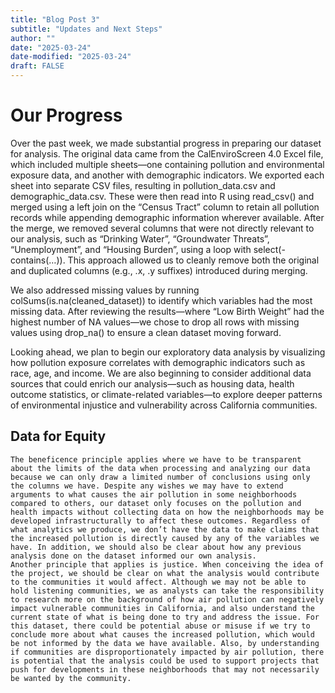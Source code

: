```yaml
---
title: "Blog Post 3"
subtitle: "Updates and Next Steps"
author: ""
date: "2025-03-24"
date-modified: "2025-03-24"
draft: FALSE
---
```

# Our Progress

Over the past week, we made substantial progress in preparing our dataset for analysis. The original data came from the CalEnviroScreen 4.0 Excel file, which included multiple sheets—one containing pollution and environmental exposure data, and another with demographic indicators. We exported each sheet into separate CSV files, resulting in pollution_data.csv and demographic_data.csv. These were then read into R using read_csv() and merged using a left join on the "Census Tract" column to retain all pollution records while appending demographic information wherever available. After the merge, we removed several columns that were not directly relevant to our analysis, such as "Drinking Water", "Groundwater Threats", "Unemployment", and "Housing Burden", using a loop with select(-contains(...)). This approach allowed us to cleanly remove both the original and duplicated columns (e.g., .x, .y suffixes) introduced during merging.

We also addressed missing values by running colSums(is.na(cleaned_dataset)) to identify which variables had the most missing data. After reviewing the results—where "Low Birth Weight" had the highest number of NA values—we chose to drop all rows with missing values using drop_na() to ensure a clean dataset moving forward. 

Looking ahead, we plan to begin our exploratory data analysis by visualizing how pollution exposure correlates with demographic indicators such as race, age, and income. We are also beginning to consider additional data sources that could enrich our analysis—such as housing data, health outcome statistics, or climate-related variables—to explore deeper patterns of environmental injustice and vulnerability across California communities.



## Data for Equity

	The beneficence principle applies where we have to be transparent about the limits of the data when processing and analyzing our data because we can only draw a limited number of conclusions using only the columns we have. Despite any wishes we may have to extend arguments to what causes the air pollution in some neighborhoods compared to others, our dataset only focuses on the pollution and health impacts without collecting data on how the neighborhoods may be developed infrastructurally to affect these outcomes. Regardless of what analytics we produce, we don’t have the data to make claims that the increased pollution is directly caused by any of the variables we have. In addition, we should also be clear about how any previous analysis done on the dataset informed our own analysis. 
	Another principle that applies is justice. When conceiving the idea of the project, we should be clear on what the analysis would contribute to the communities it would affect. Although we may not be able to hold listening communities, we as analysts can take the responsibility to research more on the background of how air pollution can negatively impact vulnerable communities in California, and also understand the current state of what is being done to try and address the issue. For this dataset, there could be potential abuse or misuse if we try to conclude more about what causes the increased pollution, which would be not informed by the data we have available. Also, by understanding if communities are disproportionately impacted by air pollution, there is potential that the analysis could be used to support projects that push for developments in these neighborhoods that may not necessarily be wanted by the community.  




